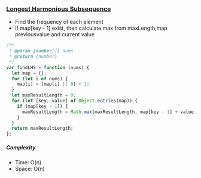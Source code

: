 ### [Longest Harmonious Subsequence](https://leetcode.com/problems/longest-harmonious-subsequence/)

- Find the frequency of each element
- if map[key - 1] exist, then calculate max from maxLength,map previousvalue and current value

```js copy
/**
 * @param {number[]} nums
 * @return {number}
 */
var findLHS = function (nums) {
  let map = {};
  for (let i of nums) {
    map[i] = (map[i] || 0) + 1;
  }
  let maxResultLength = 0;
  for (let [key, value] of Object.entries(map)) {
    if (map[key - 1]) {
      maxResultLength = Math.max(maxResultLength, map[key - 1] + value);
    }
  }
  return maxResultLength;
};
```

##### Complexity

- Time: O(n)
- Space: O(n)
